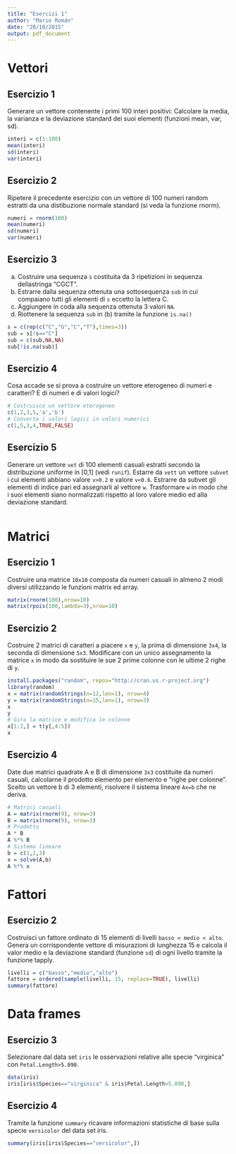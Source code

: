 ```yaml
---
title: "Esercizi 1"
author: "Mario Román"
date: "20/10/2015"
output: pdf_document
---
```


# Vettori

## Esercizio 1

Generare un vettore contenente i primi 100 interi positivi: Calcolare la media, 
la varianza e la deviazione standard dei suoi elementi (funzioni mean, var, sd).

```r
interi = c(1:100)
mean(interi)
sd(interi)
var(interi)
```

## Esercizio 2

Ripetere il precedente esercizio con un vettore di 100 numeri random estratti 
da una distibuzione normale standard (si veda la funzione rnorm).

```r
numeri = rnorm(100)
mean(numeri)
sd(numeri)
var(numeri)
```

## Esercizio 3

(a) Costruire una sequenza `s` costituita da 3 ripetizioni in sequenza dellastringa “CGCT”.
(b) Estrarre dalla sequenza ottenuta una sottosequenza `sub` in cui compaiano 
tutti gli elementi di `s` eccetto la lettera C. 
(c) Aggiungere in coda alla sequenza ottenuta 3 valori `NA`.
(d) Riottenere la sequenza `sub` in (b) tramite la funzione `is.na()`

```r
s = c(rep(c("C","G","C","T"),times=3))
sub = s[!s=="C"]
sub = c(sub,NA,NA)
sub[!is.na(sub)]
```

## Esercizio 4

Cosa accade se si prova a costruire un vettore eterogeneo di numeri e 
caratteri? E di numeri e di valori logici?

```r
# Costruisce un vettore eterogeneo
c(1,2,3,5,'a','b')
# Converte i valori logici in valori numerici
c(1,5,3,4,TRUE,FALSE)
```

## Esercizio 5

Generare un vettore `vet` di 100 elementi casuali estratti secondo la 
distribuzione uniforme in [0,1]  (vedi `runif`). Estarre da `vett`
un vettore `subvet` i cui elementi abbiano valore `v>0.2` e valore `v<0.6`. Estrarre da 
subvet gli elementi di indice pari ed assegnarli al vettore `w`.
Trasformare `w` in modo che i suoi elementi siano normalizzati rispetto al loro valore medio ed alla 
deviazione standard.

```r

```

# Matrici

## Esercizio 1
Costruire una matrice `10x10` composta da numeri casuali in almeno 2 
modi diversi utilizzando le funzioni matrix ed array.

```r
matrix(rnorm(100),nrow=10)
matrix(rpois(100,lambda=3),nrow=10) 
```

## Esercizio 2
Costruire 2 matrici di caratteri a piacere `x` e `y`, la prima di dimensione 
`3x4`, la seconda di dimensione `5x3`. Modificare con un unico assegnamento la matrice `x`
in modo da sostituire le sue 2 prime colonne con le ultime 2 righe di `y`.

```r
install.packages("random", repos="http://cran.us.r-project.org")
library(random)
x = matrix(randomStrings(n=12,len=1), nrow=4)
y = matrix(randomStrings(n=15,len=1), nrow=3)
x
y
# Gira la matrice e modifica le colonne
x[1:2,] = t(y[,4:5])
x
```

## Esercizio 4
Date due matrici quadrate A e B di dimensione `3x3` costituite da numeri 
casuali, calcolarne il prodotto elemento per elemento e "righe per 
colonne". Scelto un vettore b di 3 elementi, risolvere il sistema lineare 
`Ax=b` che ne deriva.

```r
# Matrici casuali
A = matrix(rnorm(9), nrow=3)
B = matrix(rnorm(9), nrow=3)
# Prodotto
A * B
A %*% B
# Sistema lineare
b = c(1,2,3)
x = solve(A,b)
A %*% x
```

# Fattori
## Esercizio 2
Costruisci un fattore ordinato di 15 elementi di livelli 
`basso < medio < alto`. Genera un corrispondente vettore di misurazioni di 
lunghezza 15 e calcola il valor medio e la deviazione 
standard (funzione `sd`) di ogni livello tramite la funzione 
tapply.

```r
livelli = c("basso","medio","alto")
fattore = ordered(sample(livelli, 15, replace=TRUE), livelli)
summary(fattore)
```


# Data frames
## Esercizio 3
Selezionare dal data set `iris` le osservazioni relative alle specie 
“virginica” con `Petal.Length>5.890`.

```r
data(iris)
iris[iris$Species=="virginica" & iris$Petal.Length>5.890,]
```

## Esercizio 4
Tramite la funzione `summary` ricavare informazioni statistiche di base 
sulla specie `versicolor` del data set iris.

```r
summary(iris[iris$Species=="versicolor",])
```